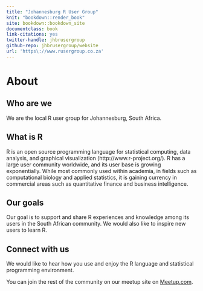 ```yaml
--- 
title: "Johannesburg R User Group"
knit: "bookdown::render_book"
site: bookdown::bookdown_site
documentclass: book
link-citations: yes
twitter-handle: jhbrusergroup
github-repo: jhbrusergroup/website
url: 'https\://www.rusergroup.co.za'
---
```


# About

## Who are we
We are the local R user group for Johannesburg, South Africa.

## What is R
R is an open source programming language for statistical computing, data analysis, and graphical visualization (http://www.r-project.org/). R has a large user community worldwide, and its user base is growing exponentially. While most commonly used within academia, in fields such as computational biology and applied statistics, it is gaining currency in commercial areas such as quantitative finance and business intelligence.

## Our goals
Our goal is to support and share R experiences and knowledge among its users in the South African community. We would also like to inspire new users to learn R.

## Connect with us
We would like to hear how you use and enjoy the R language and statistical programming environment.

You can join the rest of the community on our meetup site on [Meetup.com](https://www.meetup.com/Joburg-R-Users-Group/).
